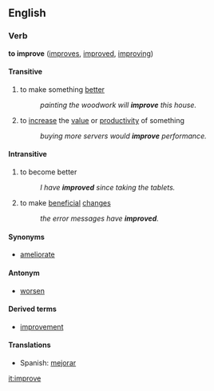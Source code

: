 ==English==
===Verb===
'''to improve''' ([[improves]], [[improved]], [[improving]])

====Transitive====
# to make something [[better]]
#:''painting the woodwork will '''improve''' this house.''
# to [[increase]] the [[value]] or [[productivity]] of something
#:''buying more servers would '''improve''' performance.''

====Intransitive====
# to become better
#:''I have '''improved''' since taking the tablets.''
# to make [[beneficial]] [[change]]s
#:''the error messages have '''improved'''.''

====Synonyms====
* [[ameliorate]]

====Antonym====
* [[worsen]]

====Derived terms====
*[[improvement]]

====Translations====
*Spanish: [[mejorar]]

[[it:improve]]